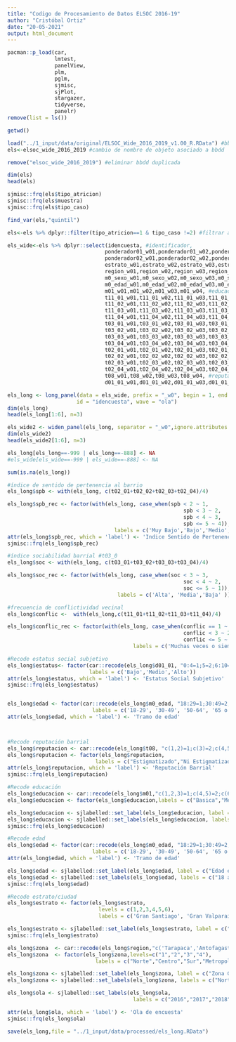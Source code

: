 ```yaml
---
title: "Codigo de Procesamiento de Datos ELSOC 2016-19"
author: "Cristóbal Ortiz"
date: "20-05-2021"
output: html_document
--- 
```

```r
pacman::p_load(car,
               lmtest,
               panelView,
               plm,
               pglm,
               sjmisc,
               sjPlot,
               stargazer,
               tidyverse,
               panelr)
remove(list = ls())
```

```r
getwd()

load("../1_input/data/original/ELSOC_Wide_2016_2019_v1.00_R.RData") #bbdd elsoc panel 2016-19 formato wide
els<-elsoc_wide_2016_2019 #cambio de nombre de objeto asociado a bbdd

remove("elsoc_wide_2016_2019") #eliminar bbdd duplicada
```

```r
dim(els)
head(els) 

sjmisc::frq(els$tipo_atricion)
sjmisc::frq(els$muestra)
sjmisc::frq(els$tipo_caso)

find_var(els,"quintil")
```

```r
els<-els %>% dplyr::filter(tipo_atricion==1 & tipo_caso !=2) #filtrar atrición entre 2016-19 y casos c/inconsistencias mayores

els_wide<-els %>% dplyr::select(idencuesta, #identificador,
                               ponderador01_w01,ponderador01_w02,ponderador01_w03,ponderador01_w04, #ponderador población
                               ponderador02_w01,ponderador02_w02,ponderador02_w03,ponderador02_w04, #ponderador sexo
                               estrato_w01,estrato_w02,estrato_w03,estrato_w04, #ciudad
                               region_w01,region_w02,region_w03,region_w04, #región
                               m0_sexo_w01,m0_sexo_w02,m0_sexo_w03,m0_sexo_w04, #sexo
                               m0_edad_w01,m0_edad_w02,m0_edad_w03,m0_edad_w04, #edad
                               m01_w01,m01_w02,m01_w03,m01_w04, #educación
                               t11_01_w01,t11_01_w02,t11_01_w03,t11_01_w04, #frec problema por ruidos
                               t11_02_w01,t11_02_w02,t11_02_w03,t11_02_w04, #frec problemas por mascotas
                               t11_03_w01,t11_03_w02,t11_03_w03,t11_03_w04, #frec amenzadas, insultos y ofensas
                               t11_04_w01,t11_04_w02,t11_04_w03,t11_04_w04, #frec problemas por basura
                               t03_01_w01,t03_01_w02,t03_01_w03,t03_01_w04, #vecinos amistosos
                               t03_02_w01,t03_02_w02,t03_02_w03,t03_02_w04, #vecinos sociables
                               t03_03_w01,t03_03_w02,t03_03_w03,t03_03_w04, #vecinos cordiales
                               t03_04_w01,t03_04_w02,t03_04_w03,t03_04_w04, #vecinos colaboradores
                               t02_01_w01,t02_01_w02,t02_01_w03,t02_01_w04, #barrio ideal para mi
                               t02_02_w01,t02_02_w02,t02_02_w03,t02_02_w04, #integrado al barrio
                               t02_03_w01,t02_03_w02,t02_03_w03,t02_03_w04, #identificado con el barrio
                               t02_04_w01,t02_04_w02,t02_04_w03,t02_04_w04, #barrio parte de mi
                               t08_w01,t08_w02,t08_w03,t08_w04, #reputación barrial
                               d01_01_w01,d01_01_w02,d01_01_w03,d01_01_w04) #estatus social subjetivo
```

```r
els_long <- long_panel(data = els_wide, prefix = "_w0", begin = 1, end = 4, label_location = "end",
                      id = "idencuesta", wave = "ola")
dim(els_long)
head(els_long[1:6], n=3)
```

```r
els_wide2 <- widen_panel(els_long, separator = "_w0",ignore.attributes = FALSE, varying=NULL)
dim(els_wide2)
head(els_wide2[1:6], n=3)
```

```r
els_long[els_long==-999 | els_long==-888] <- NA
#els_wide[els_wide==-999 | els_wide==-888] <- NA

sum(is.na(els_long))
```

```r
#índice de sentido de pertenencia al barrio
els_long$spb <- with(els_long, c(t02_01+t02_02+t02_03+t02_04)/4)

els_long$spb_rec <- factor(with(els_long, case_when(spb < 2 ~ 1,
                                                        spb < 3 ~ 2,
                                                        spb < 4 ~ 3,
                                                        spb <= 5 ~ 4)),
                                  labels = c('Muy Bajo','Bajo','Medio', 'Alto'))
attr(els_long$spb_rec, which = 'label') <- 'Indice Sentido de Pertenencia al Barrio'
sjmisc::frq(els_long$spb_rec)

#índice sociabilidad barrial #t03_0
els_long$soc <- with(els_long, c(t03_01+t03_02+t03_03+t03_04)/4)

els_long$soc_rec <- factor(with(els_long, case_when(soc < 3 ~ 3,
                                                        soc < 4 ~ 2,
                                                        soc <= 5 ~ 1)),
                                   labels = c('Alta', 'Media','Baja' ))

#frecuencia de conflictividad vecinal
els_long$conflic <-  with(els_long,c(t11_01+t11_02+t11_03+t11_04)/4)

els_long$conflic_rec <- factor(with(els_long, case_when(conflic == 1 ~ 3,
                                                        conflic < 3 ~ 2,
                                                        conflic <= 5 ~ 1)),
                                        labels = c('Muchas veces o siempre', 'Pocas o algunas veces','Nunca' ))

#Recode estatus social subjetivo
els_long$estatus<- factor(car::recode(els_long$d01_01, "0:4=1;5=2;6:10=3"),
                          labels = c('Bajo','Medio','Alto'))                          
attr(els_long$estatus, which = 'label') <- 'Estatus Social Subjetivo'
sjmisc::frq(els_long$estatus)


els_long$edad <- factor(car::recode(els_long$m0_edad, "18:29=1;30:49=2;50:64=3;65:150=4"),
                           labels = c('18-29', '30-49', '50-64', '65 o más'))
attr(els_long$edad, which = 'label') <- 'Tramo de edad'



#Recode reputación barrial
els_long$reputacion <- car::recode(els_long$t08, "c(1,2)=1;c(3)=2;c(4,5)=3")
els_long$reputacion <- factor(els_long$reputacion, 
                            labels = c("Estigmatizado","Ni Estigmatizado Ni Prestigioso", "Prestigioso"))
attr(els_long$reputacion, which = 'label') <- 'Reputación Barrial'
sjmisc::frq(els_long$reputacion)

#Recode educación
els_long$educacion <- car::recode(els_long$m01,"c(1,2,3)=1;c(4,5)=2;c(6,7)=3;c(8,9,10)=4")
els_long$educacion <- factor(els_long$educacion,labels = c("Basica","Media","Tecnica","Universitaria"))

els_long$educacion <- sjlabelled::set_label(els_long$educacion, label = c("Nivel Educacional"))
els_long$educacion <- sjlabelled::set_labels(els_long$educacion, labels = c("Basica", "Media", "Tecnica", "Universitaria"))
sjmisc::frq(els_long$educacion)

#Recode edad
els_long$edad <- factor(car::recode(els_long$m0_edad, "18:29=1;30:49=2;50:64=3;65:150=4"),
                           labels = c('18-29', '30-49', '50-64', '65 o más'))
attr(els_long$edad, which = 'label') <- 'Tramo de edad'

els_long$edad <- sjlabelled::set_label(els_long$edad, label = c("Edad en Tramos"))
els_long$edad <- sjlabelled::set_labels(els_long$edad, labels = c("18 a 29", "30 a 49", "50 a 64", " 65 o mas"))
sjmisc::frq(els_long$edad)

#Recode estrato/ciudad
els_long$estrato <- factor(els_long$estrato, 
                             levels = c(1,2,3,4,5,6),
                             labels = c('Gran Santiago', 'Gran Valparaíso', 'Gran Concepción', 'Ciudades grandes', 'Ciudades medianas', 'Ciudades pequeñas'))

els_long$estrato <- sjlabelled::set_label(els_long$estrato, label = c("Estrato Muestral"))
sjmisc::frq(els_long$estrato)
```

```r
els_long$zona  <- car::recode(els_long$region,"c('Tarapaca','Antofagasta','Atacama','Coquimbo','Arica')= 1;c('Valparaiso','Lib. Gral. B. Ohiggins','B. Ohiggins', 'Maule','Bio Bio')= 2;c('Araucania','Los Lagos','Aysen','Magallanes','Los Rios')=3 ;'Metropolitana'= 4")
els_long$zona  <- factor(els_long$zona,levels=c("1","2","3","4"),
                            labels = c("Norte","Centro","Sur","Metropolitana"))

els_long$zona <- sjlabelled::set_label(els_long$zona, label = c("Zona Geográfica"))
els_long$zona <- sjlabelled::set_labels(els_long$zona, labels = c("Norte", "Centro", "Sur", "Metropolitana"))

els_long$ola <- sjlabelled::set_labels(els_long$ola, 
                                        labels = c("2016","2017","2018","2019"))

attr(els_long$ola, which = 'label') <- 'Ola de encuesta'
sjmisc::frq(els_long$ola)
```

```r
save(els_long,file = "../1_input/data/processed/els_long.RData")
```





